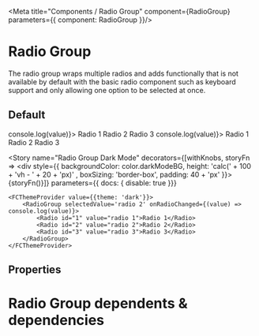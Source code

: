 
<Meta title="Components / Radio Group" component={RadioGroup} parameters={{ component: RadioGroup }}/>

# Radio Group

The radio group wraps multiple radios and adds functionally that is not available by default with the basic radio component such as keyboard support and only allowing one option to be selected at once. 

## Default
<Preview>
    <Story name="Radio Group" parameters={{ decorators: [withKnobs]}}>
        <RadioGroup selectedValue='radio 2' onRadioChanged={(value) => console.log(value)}>
            <Radio id="1" value="radio 1">Radio 1</Radio>
            <Radio id="2" value="radio 2">Radio 2</Radio>
            <Radio id="3" value="radio 3">Radio 3</Radio>
        </RadioGroup>
    </Story>
</Preview>

<Preview>
    <Story name="Radio Group Inline" parameters={{ decorators: [withKnobs]}}>
        <RadioGroup inline onRadioChanged={(value) => console.log(value)}>
            <Radio id="1" value="radio 1">Radio 1</Radio>
            <Radio id="2" value="radio 2">Radio 2</Radio>
            <Radio id="3" value="radio 3">Radio 3</Radio>
        </RadioGroup>
    </Story>
</Preview>

<Story name="Radio Group Dark Mode"
decorators={[withKnobs, storyFn => <div style={{ backgroundColor: color.darkModeBG, height: 'calc(' + 100 + 'vh - ' + 20 + 'px)' , boxSizing: 'border-box', padding: 40 + 'px' }}>{storyFn()}</div>]}
parameters={{ docs: { disable: true  }}}
>
    <FCThemeProvider value={{theme: 'dark'}}>
        <RadioGroup selectedValue='radio 2' onRadioChanged={(value) => console.log(value)}>
            <Radio id="1" value="radio 1">Radio 1</Radio>
            <Radio id="2" value="radio 2">Radio 2</Radio>
            <Radio id="3" value="radio 3">Radio 3</Radio>
        </RadioGroup>
    </FCThemeProvider>
</Story>


## Properties

<Props of={RadioGroup} />

# Radio Group dependents & dependencies
<DependenciesTable titleDependencies='Dependencies' titleDependents='Dependents' of={RadioGroup} />
